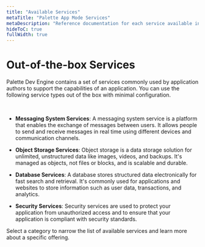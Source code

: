 ```yaml
---
title: "Available Services"
metaTitle: "Palette App Mode Services"
metaDescription: "Reference documentation for each service available in Palette App Mode."
hideToC: true
fullWidth: true
---
```


# Out-of-the-box Services


Palette Dev Engine contains a set of services commonly used by application authors to support the capabilities of an application. You can use the following service types out of the box with minimal configuration.

<br />

- **Messaging System Services**: A messaging system service is a platform that enables the exchange of messages between users. It allows people to send and receive messages in real time using different devices and communication channels.


- **Object Storage Services**: Object storage is a data storage solution for unlimited, unstructured data like images, videos, and backups. It's managed as objects, not files or blocks, and is scalable and durable.


- **Database Services**: A database stores structured data electronically for fast search and retrieval. It's commonly used for applications and websites to store information such as user data, transactions, and analytics. 


- **Security Services**: Security services are used to protect your application from unauthorized access and to ensure that your application is compliant with security standards.


Select a category to narrow the list of available services and learn more about a specific offering. 

<Content>
  <AppTiers />
</Content>
